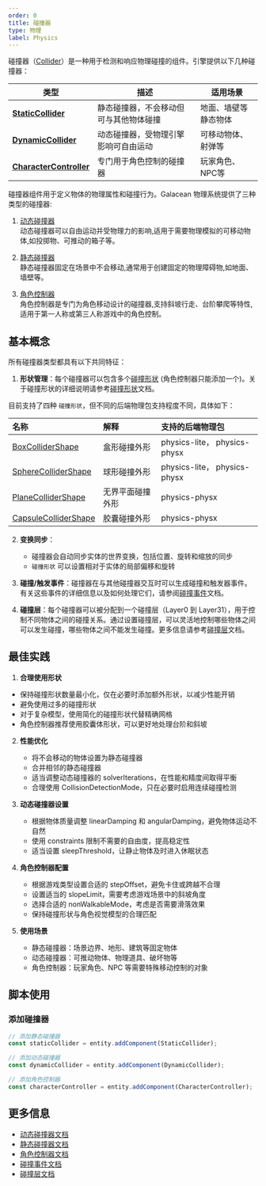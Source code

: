 ```yaml
---
order: 0
title: 碰撞器
type: 物理
label: Physics
---
```


碰撞器（[Collider](/apis/core/#Collider)）是一种用于检测和响应物理碰撞的组件。引擎提供以下几种碰撞器：

| 类型 | 描述 | 适用场景 |
| --- | --- | --- |
| [**StaticCollider**](/apis/core/#StaticCollider) | 静态碰撞器，不会移动但可与其他物体碰撞 | 地面、墙壁等静态物体 |
| [**DynamicCollider**](/apis/core/#DynamicCollider) | 动态碰撞器，受物理引擎影响可自由运动 | 可移动物体、射弹等 |
| [**CharacterController**](/apis/core/#CharacterController) | 专门用于角色控制的碰撞器 | 玩家角色、NPC等 |

碰撞器组件用于定义物体的物理属性和碰撞行为。Galacean 物理系统提供了三种类型的碰撞器:

1. [动态碰撞器](/docs/physics/collider/dynamicCollider)  
   动态碰撞器可以自由运动并受物理力的影响,适用于需要物理模拟的可移动物体,如投掷物、可推动的箱子等。

2. [静态碰撞器](/docs/physics/collider/staticCollider)  
   静态碰撞器固定在场景中不会移动,通常用于创建固定的物理障碍物,如地面、墙壁等。

3. [角色控制器](/docs/physics/collider/characterController)  
   角色控制器是专门为角色移动设计的碰撞器,支持斜坡行走、台阶攀爬等特性,适用于第一人称或第三人称游戏中的角色控制。

## 基本概念

所有碰撞器类型都具有以下共同特征：

1. **形状管理**：每个碰撞器可以包含多个[碰撞形状](/docs/physics/collider/colliderShape) (角色控制器只能添加一个)。关于碰撞形状的详细说明请参考[碰撞形状](/docs/physics/collider/colliderShape)文档。

目前支持了四种 `碰撞形状`，但不同的后端物理包支持程度不同，具体如下：

| 名称                                                     | 解释             | 支持的后端物理包             |
| :------------------------------------------------------- | :--------------- | :--------------------------- |
| [BoxColliderShape](/apis/core/#BoxColliderShape)         | 盒形碰撞外形     | physics-lite， physics-physx |
| [SphereColliderShape](/apis/core/#SphereColliderShape)   | 球形碰撞外形     | physics-lite， physics-physx |
| [PlaneColliderShape](/apis/core/#PlaneColliderShape)     | 无界平面碰撞外形 | physics-physx                |
| [CapsuleColliderShape](/apis/core/#CapsuleColliderShape) | 胶囊碰撞外形     | physics-physx                |

2. **变换同步**：
   - 碰撞器会自动同步实体的世界变换，包括位置、旋转和缩放的同步
   - `碰撞形状` 可以设置相对于实体的局部偏移和旋转

3. **碰撞/触发事件**：碰撞器在与其他碰撞器交互时可以生成碰撞和触发器事件。有关这些事件的详细信息以及如何处理它们，请参阅[碰撞事件](/docs/physics/collider/event)文档。

4. **碰撞层**：每个碰撞器可以被分配到一个碰撞层（Layer0 到 Layer31），用于控制不同物体之间的碰撞关系。通过设置碰撞层，可以灵活地控制哪些物体之间可以发生碰撞，哪些物体之间不能发生碰撞。更多信息请参考[碰撞层](/docs/physics/collider/collisionLayer)文档。

## 最佳实践

1. **合理使用形状**

- 保持碰撞形状数量最小化，仅在必要时添加额外形状，以减少性能开销
- 避免使用过多的碰撞形状
- 对于复杂模型，使用简化的碰撞形状代替精确网格
- 角色控制器推荐使用胶囊体形状，可以更好地处理台阶和斜坡

2. **性能优化**

   - 将不会移动的物体设置为静态碰撞器
   - 合并相邻的静态碰撞器
   - 适当调整动态碰撞器的 solverIterations，在性能和精度间取得平衡
   - 合理使用 CollisionDetectionMode，只在必要时启用连续碰撞检测

3. **动态碰撞器设置**

   - 根据物体质量调整 linearDamping 和 angularDamping，避免物体运动不自然
   - 使用 constraints 限制不需要的自由度，提高稳定性
   - 适当设置 sleepThreshold，让静止物体及时进入休眠状态

4. **角色控制器配置**

   - 根据游戏类型设置合适的 stepOffset，避免卡住或跨越不合理
   - 设置适当的 slopeLimit，需要考虑游戏场景中的斜坡角度
   - 选择合适的 nonWalkableMode，考虑是否需要滑落效果
   - 保持碰撞形状与角色视觉模型的合理匹配

5. **使用场景**
   - 静态碰撞器：场景边界、地形、建筑等固定物体
   - 动态碰撞器：可推动物体、物理道具、破坏物等
   - 角色控制器：玩家角色、NPC 等需要特殊移动控制的对象

## 脚本使用

### 添加碰撞器

```typescript
// 添加静态碰撞器
const staticCollider = entity.addComponent(StaticCollider);

// 添加动态碰撞器
const dynamicCollider = entity.addComponent(DynamicCollider);

// 添加角色控制器
const characterController = entity.addComponent(CharacterController);
```


## 更多信息

- [动态碰撞器文档](/docs/physics/collider/dynamicCollider)
- [静态碰撞器文档](/docs/physics/collider/staticCollider)
- [角色控制器文档](/docs/physics/collider/characterController)
- [碰撞事件文档](/docs/physics/collider/event)
- [碰撞层文档](/docs/physics/collider/collisionLayer)
